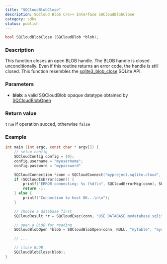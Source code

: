 ```yaml
---
title: "SQCloudBlobClose"
description: SQCloud Blob C/C++ Interface SQCloudBlobClose
category: sdks
status: publish
---
```


```c
bool SQCloudBlobClose (SQCloudBlob *blob);
```

### Description
This function closes an open BLOB handle. The BLOB handle is closed unconditionally. Even if this routine returns an error code, the handle is still closed. This function resembles the [sqlite3_blob_close](https://www.sqlite.org/c3ref/blob_close.html) SQLite API. 

### Parameters
* **blob**: a valid SQCloudBlob opaque datatype obtained by [SQCloudBlobOpen](/docs/sdk/c/sqcloudblobopen)

### Return value
`true` if operation succed, otherwise `false`

### Example
```c
int main (int argc, const char * argv[]) {
    // setup config
    SQCloudConfig config = {0};
    config.username = "myusername";
    config.password = "mypassword"

    SQCloudConnection *conn = SQCloudConnect("myproject.sqlite.cloud", SQCLOUD_DEFAULT_PORT, &config);
    if (SQCloudIsError(conn)) {
        printf("ERROR connecting: %s (%d)\n", SQCloudErrorMsg(conn), SQCloudErrorCode(conn));
        return -1;
    } else {
        printf("Connection to host OK...\n\n");
    }

    // choose a database first
    SQCloudResult *r = SQCloudExec(conn, "USE DATABASE mydatabase.sqlite;");

    // open a BLOB for reading
    SQCloudBlobOpen *blob = SQCloudBlobOpen(conn, NULL, "mytable", "mycolumn", 1, 0);

    // ...

    // close BLOB
    SQCloudBlobClose(blob);
}
```
